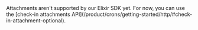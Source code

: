 <Expandable title="How do I send an attachment with a check-in (such as a log output)?">
  Attachments aren't supported by our Elixir SDK yet. For now, you can use the [check-in attachments
  API](/product/crons/getting-started/http/#check-in-attachment-optional).
</Expandable>
